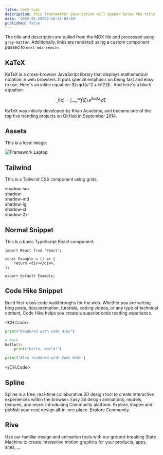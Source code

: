 ```yaml
---
title: Very Cool
description: This frontmatter description will appear below the title
date: '2023-05-29T02:10:32-04:00'
published: false
---
```


The title and description are pulled from the MDX file and processed using
`gray-matter`. Additionally, links are rendered using a custom component passed
to `next-mdx-remote`.

## KaTeX

KaTeX is a cross-browser JavaScript library that displays mathematical notation
in web browsers. It puts special emphasis on being fast and easy to use. Here's
an inline equation: $\sqrt{a^2 + b^2}$ . And here's a block equation:

$$
f(x) = \int_{-\infty}^\infty
    \hat f(\xi)\,e^{2 \pi i \xi x}
    \,d\xi
$$

KaTeX was initially developed by Khan Academy, and became one of the top five
trending projects on GitHub in September 2014.

## Assets

This is a local image.

![Framework Laptop](/blog/example-post/framework.jpg)

## Tailwind

This is a Tailwind CSS component using grids.

<div class="grid grid-cols-2 gap-6 py-6">
    <div class="shadow-sm border border-neutral-800 p-2 rounded-lg">
        shadow-sm
    </div>
    <div class="shadow border border-neutral-800 p-2 rounded-lg">shadow</div>
    <div class="shadow-md border border-neutral-800 p-2 rounded-lg">
        shadow-md
    </div>
    <div class="shadow-lg border border-neutral-800 p-2 rounded-lg">
        shadow-lg
    </div>
    <div class="shadow-xl border border-neutral-800 p-2 rounded-lg">
        shadow-xl
    </div>
    <div class="shadow-2xl border border-neutral-800 p-2 rounded-lg">
        shadow-2xl
    </div>
</div>

## Normal Snippet

This is a basic TypeScript React component.

```tsx
import React from 'react';

const Example = () => {
    return <div></div>;
};

export default Example;
```

## Code Hike Snippet

Build first-class code walkthroughs for the web. Whether you are writing blog
posts, documentation, tutorials, coding videos, or any type of technical
content, Code Hike helps you create a superior code reading experience.

<CH.Code>

```python hello.py
print("Rendered with Code Hike")

# mark
hello():
    print("Hello, world!")
```

```python goodbye.py
print("Also rendered with Code Hike")
```

</CH.Code>

## Spline

Spline is a free, real-time collaborative 3D design tool to create interactive
experiences within the browser. Easy 3d design animations, models, textures, and
more. Introducing Community platform. Explore, inspire and publish your next
design all-in-one place. Explore Community.

<Spline className="h-[32rem]" scene="/blog/example-post/round-ari.splinecode" />

## Rive

Use our familiar design and animation tools with our ground-breaking State
Machine to create interactive motion graphics for your products, apps, sites,
...

<Rive className="h-[405px]" src="/blog/example-post/vehicles.riv" />
